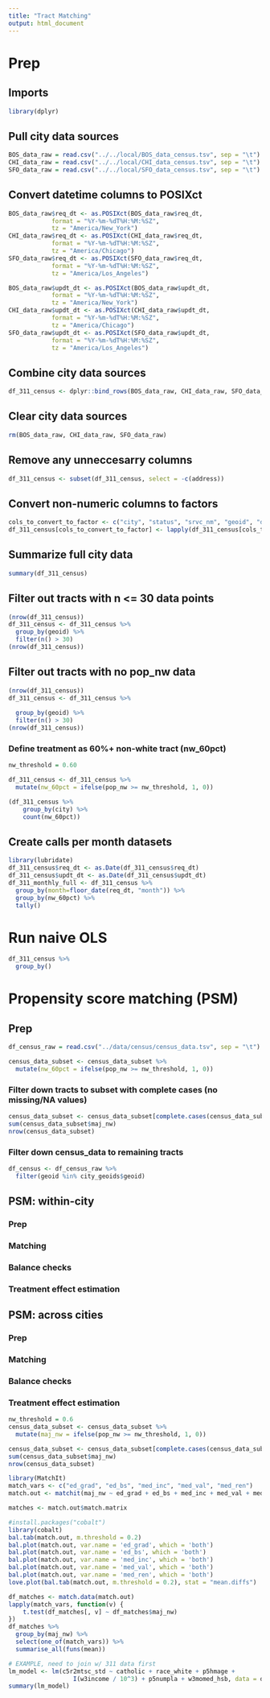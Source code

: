 ```yaml
---
title: "Tract Matching"
output: html_document
---
```

# Prep
## Imports
```r
library(dplyr)
```

## Pull city data sources
```r
BOS_data_raw = read.csv("../../local/BOS_data_census.tsv", sep = "\t")
CHI_data_raw = read.csv("../../local/CHI_data_census.tsv", sep = "\t")
SFO_data_raw = read.csv("../../local/SFO_data_census.tsv", sep = "\t")
```

## Convert datetime columns to POSIXct
```r
BOS_data_raw$req_dt <- as.POSIXct(BOS_data_raw$req_dt,
            format = "%Y-%m-%dT%H:%M:%SZ",
            tz = "America/New_York")
CHI_data_raw$req_dt <- as.POSIXct(CHI_data_raw$req_dt,
            format = "%Y-%m-%dT%H:%M:%SZ",
            tz = "America/Chicago")
SFO_data_raw$req_dt <- as.POSIXct(SFO_data_raw$req_dt,
            format = "%Y-%m-%dT%H:%M:%SZ",
            tz = "America/Los_Angeles")

BOS_data_raw$updt_dt <- as.POSIXct(BOS_data_raw$updt_dt,
            format = "%Y-%m-%dT%H:%M:%SZ",
            tz = "America/New_York")
CHI_data_raw$updt_dt <- as.POSIXct(CHI_data_raw$updt_dt,
            format = "%Y-%m-%dT%H:%M:%SZ",
            tz = "America/Chicago")
SFO_data_raw$updt_dt <- as.POSIXct(SFO_data_raw$updt_dt,
            format = "%Y-%m-%dT%H:%M:%SZ",
            tz = "America/Los_Angeles")
```

## Combine city data sources
```r
df_311_census <- dplyr::bind_rows(BOS_data_raw, CHI_data_raw, SFO_data_raw)
```

## Clear city data sources
```r
rm(BOS_data_raw, CHI_data_raw, SFO_data_raw)
```

## Remove any unneccesarry columns
```r
df_311_census <- subset(df_311_census, select = -c(address))
```

## Convert non-numeric columns to factors
```r
cols_to_convert_to_factor <- c("city", "status", "srvc_nm", "geoid", "detail", "st_fip", "cty_fip", "trt_fip", "state", "req_aim", "illegal", "adv", "topic")
df_311_census[cols_to_convert_to_factor] <- lapply(df_311_census[cols_to_convert_to_factor], as.factor)
```

## Summarize full city data
```r
summary(df_311_census)
```

## Filter out tracts with n <= 30 data points
```r
(nrow(df_311_census))
df_311_census <- df_311_census %>%
  group_by(geoid) %>%
  filter(n() > 30)
(nrow(df_311_census))
```

## Filter out tracts with no pop_nw data
```r
(nrow(df_311_census))
df_311_census <- df_311_census %>%
  
  group_by(geoid) %>%
  filter(n() > 30)
(nrow(df_311_census))
```

### Define treatment as 60%+ non-white tract (nw_60pct)
```r
nw_threshold = 0.60

df_311_census <- df_311_census %>%
  mutate(nw_60pct = ifelse(pop_nw >= nw_threshold, 1, 0))
```

```r
(df_311_census %>%
    group_by(city) %>%
    count(nw_60pct))
```

## Create calls per month datasets

```r
library(lubridate)
df_311_census$req_dt <- as.Date(df_311_census$req_dt)
df_311_census$updt_dt <- as.Date(df_311_census$updt_dt)
df_311_monthly_full <- df_311_census %>% 
  group_by(month=floor_date(req_dt, "month")) %>%
  group_by(nw_60pct) %>%
  tally()
```


# Run naive OLS 

```r
df_311_census %>%
  group_by()
```

# Propensity score matching (PSM)

## Prep

```r
df_census_raw = read.csv("../data/census/census_data.tsv", sep = "\t")
```

```r
census_data_subset <- census_data_subset %>%
  mutate(nw_60pct = ifelse(pop_nw >= nw_threshold, 1, 0))
```

### Filter down tracts to subset with complete cases (no missing/NA values)
```r
census_data_subset <- census_data_subset[complete.cases(census_data_subset), ]
sum(census_data_subset$maj_nw)
nrow(census_data_subset)
```


### Filter down census_data to remaining tracts

```r
df_census <- df_census_raw %>%
  filter(geoid %in% city_geoids$geoid)
```

## PSM: within-city

### Prep

### Matching

### Balance checks

### Treatment effect estimation

## PSM: across cities

### Prep

### Matching

### Balance checks

### Treatment effect estimation

```r
nw_threshold = 0.6
census_data_subset <- census_data_subset %>%
  mutate(maj_nw = ifelse(pop_nw >= nw_threshold, 1, 0))

census_data_subset <- census_data_subset[complete.cases(census_data_subset), ]
sum(census_data_subset$maj_nw)
nrow(census_data_subset)
```

```r
library(MatchIt)
match_vars <- c("ed_grad", "ed_bs", "med_inc", "med_val", "med_ren")
match.out <- matchit(maj_nw ~ ed_grad + ed_bs + med_inc + med_val + med_ren, data = census_data_subset, replace = TRUE)
```

```r
matches <- match.out$match.matrix
```

```r
#install.packages("cobalt")
library(cobalt)
bal.tab(match.out, m.threshold = 0.2)
bal.plot(match.out, var.name = 'ed_grad', which = 'both')
bal.plot(match.out, var.name = 'ed_bs', which = 'both')
bal.plot(match.out, var.name = 'med_inc', which = 'both')
bal.plot(match.out, var.name = 'med_val', which = 'both')
bal.plot(match.out, var.name = 'med_ren', which = 'both')
love.plot(bal.tab(match.out, m.threshold = 0.2), stat = "mean.diffs")
```

```r
df_matches <- match.data(match.out)
lapply(match_vars, function(v) {
    t.test(df_matches[, v] ~ df_matches$maj_nw)
})
df_matches %>%
  group_by(maj_nw) %>%
  select(one_of(match_vars)) %>%
  summarise_all(funs(mean))
```

```r
# EXAMPLE, need to join w/ 311 data first
lm_model <- lm(c5r2mtsc_std ~ catholic + race_white + p5hmage +
                  I(w3income / 10^3) + p5numpla + w3momed_hsb, data = dta_m)
summary(lm_model)
```





